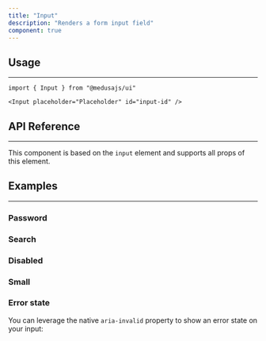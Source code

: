 ---
title: "Input"
description: "Renders a form input field"
component: true
---

<ComponentExample name="input-demo" />

## Usage

---

```tsx
import { Input } from "@medusajs/ui"
```

```tsx
<Input placeholder="Placeholder" id="input-id" />
```

## API Reference

---

This component is based on the `input` element and supports all props of this element.

<ComponentProps component="input" />

## Examples

---

### Password

<ComponentExample name="input-password" />

### Search

<ComponentExample name="input-search" />

### Disabled

<ComponentExample name="input-disabled" />

### Small

<ComponentExample name="input-small" />

### Error state

You can leverage the native `aria-invalid` property to show an error state on your input:

<ComponentExample name="input-error" />
